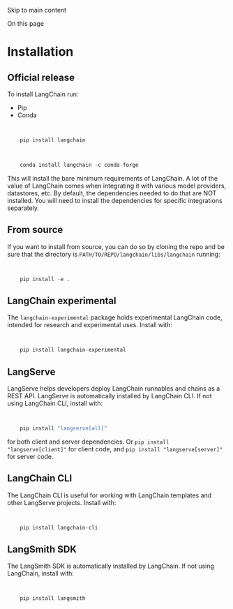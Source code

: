 

Skip to main content

On this page

# Installation

## Official release​

To install LangChain run:

  * Pip
  * Conda

```python


    pip install langchain


```


```python


    conda install langchain -c conda-forge


```


This will install the bare minimum requirements of LangChain. A lot of the value of LangChain comes when integrating it with various model providers, datastores, etc. By default, the dependencies
needed to do that are NOT installed. You will need to install the dependencies for specific integrations separately.

## From source​

If you want to install from source, you can do so by cloning the repo and be sure that the directory is `PATH/TO/REPO/langchain/libs/langchain` running:

```python


    pip install -e .


```


## LangChain experimental​

The `langchain-experimental` package holds experimental LangChain code, intended for research and experimental uses. Install with:

```python


    pip install langchain-experimental


```


## LangServe​

LangServe helps developers deploy LangChain runnables and chains as a REST API. LangServe is automatically installed by LangChain CLI. If not using LangChain CLI, install with:

```python


    pip install "langserve[all]"


```


for both client and server dependencies. Or `pip install "langserve[client]"` for client code, and `pip install "langserve[server]"` for server code.

## LangChain CLI​

The LangChain CLI is useful for working with LangChain templates and other LangServe projects. Install with:

```python


    pip install langchain-cli


```


## LangSmith SDK​

The LangSmith SDK is automatically installed by LangChain. If not using LangChain, install with:

```python


    pip install langsmith



```
